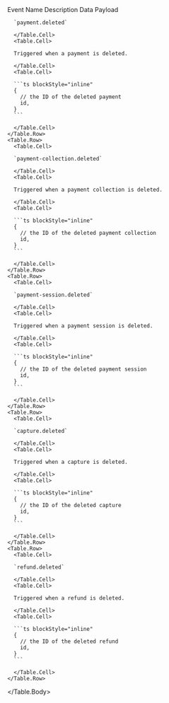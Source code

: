 
<Table>
  <Table.Header>
    <Table.Row>
      <Table.HeaderCell>Event Name</Table.HeaderCell>
      <Table.HeaderCell>Description</Table.HeaderCell>
      <Table.HeaderCell>Data Payload</Table.HeaderCell>
    </Table.Row>
  </Table.Header>
  <Table.Body>
    <Table.Row>
      <Table.Cell>

      `payment.deleted`

      </Table.Cell>
      <Table.Cell>

      Triggered when a payment is deleted.

      </Table.Cell>
      <Table.Cell>

      ```ts blockStyle="inline"
      {
        // the ID of the deleted payment
        id,
      }
      ```

      </Table.Cell>
    </Table.Row>
    <Table.Row>
      <Table.Cell>

      `payment-collection.deleted`

      </Table.Cell>
      <Table.Cell>

      Triggered when a payment collection is deleted.

      </Table.Cell>
      <Table.Cell>

      ```ts blockStyle="inline"
      {
        // the ID of the deleted payment collection
        id,
      }
      ```

      </Table.Cell>
    </Table.Row>
    <Table.Row>
      <Table.Cell>

      `payment-session.deleted`

      </Table.Cell>
      <Table.Cell>

      Triggered when a payment session is deleted.

      </Table.Cell>
      <Table.Cell>

      ```ts blockStyle="inline"
      {
        // the ID of the deleted payment session
        id,
      }
      ```

      </Table.Cell>
    </Table.Row>
    <Table.Row>
      <Table.Cell>

      `capture.deleted`

      </Table.Cell>
      <Table.Cell>

      Triggered when a capture is deleted.

      </Table.Cell>
      <Table.Cell>

      ```ts blockStyle="inline"
      {
        // the ID of the deleted capture
        id,
      }
      ```

      </Table.Cell>
    </Table.Row>
    <Table.Row>
      <Table.Cell>

      `refund.deleted`

      </Table.Cell>
      <Table.Cell>

      Triggered when a refund is deleted.

      </Table.Cell>
      <Table.Cell>

      ```ts blockStyle="inline"
      {
        // the ID of the deleted refund
        id,
      }
      ```

      </Table.Cell>
    </Table.Row>
  </Table.Body>
</Table>